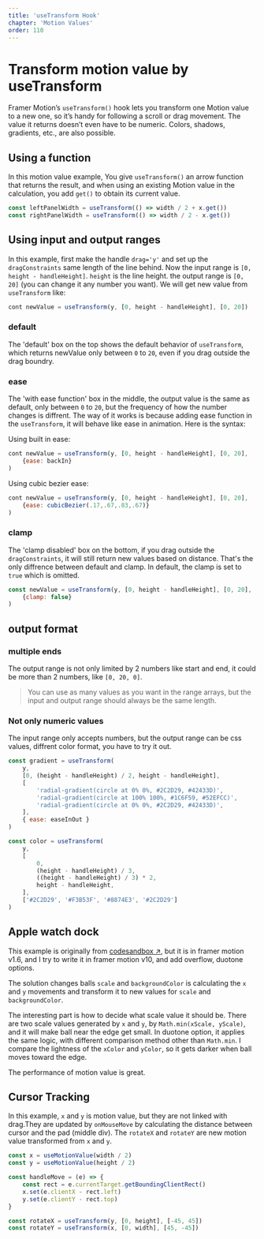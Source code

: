 ```yaml
---
title: 'useTransform Hook'
chapter: 'Motion Values'
order: 110
---
```


# Transform motion value by useTransform

Framer Motion’s `useTransform()` hook lets you transform one Motion value to a new one, so it’s handy for following a scroll or drag movement. The value it returns doesn’t even have to be numeric. Colors, shadows, gradients, etc., are also possible.

## Using a function

In this motion value example, You give `useTransform()` an arrow function that returns the result, and when using an existing Motion value in the calculation, you add `get()` to obtain its current value. 
<MotionValueSlider />

```js
const leftPanelWidth = useTransform(() => width / 2 + x.get())
const rightPanelWidth = useTransform(() => width / 2 - x.get())
```

## Using input and output ranges

In this example, first make the handle `drag='y'` and set up the `dragConstraints` same length of the line behind. Now the input range is `[0, height - handleHeight]`. `height` is the line height.
the output range is `[0, 20]` (you can change it any number you want). We will get new value from `useTransform` like:

```js
cont newValue = useTransform(y, [0, height - handleHeight], [0, 20])
```

<BasicUseTransform />

### default
The 'default' box on the top shows the default behavior of `useTransform`, which returns newValue only between `0` to `20`, even if you drag outside the drag boundry.

### ease
The 'with ease function' box in the middle, the output value is  the same as default, only between `0` to `20`, but the frequency of how the number changes is diffrent. The way of it works is because adding ease function in the `useTransform`, it will behave like ease in animation. Here is the syntax: 

Using built in ease:
```js
cont newValue = useTransform(y, [0, height - handleHeight], [0, 20], 
    {ease: backIn}
)
```
Using cubic bezier ease:
```js
cont newValue = useTransform(y, [0, height - handleHeight], [0, 20], 
    {ease: cubicBezier(.17,.67,.83,.67)}
)
```

### clamp
The 'clamp disabled' box on the bottom, if you drag outside the `dragConstraints`, it will still return new values based on distance. That's the only diffrence between default and clamp.
In default, the clamp is set to `true` which is omitted.

```js
const newValue = useTransform(y, [0, height - handleHeight], [0, 20], 
    {clamp: false}
)
```

## output format

### multiple ends
The output range is not only limited by 2 numbers like start and end, it could be more than 2 numbers, like `[0, 20, 0]`.
> You can use as many values as you want in the range arrays, but the input and output range should always be the same length.


### Not only numeric values
The input range only accepts numbers, but the output range can be css values, diffrent color format, you have to try it out.

```js
const gradient = useTransform(
    y,
    [0, (height - handleHeight) / 2, height - handleHeight],
    [
        'radial-gradient(circle at 0% 0%, #2C2D29, #42433D)',
        'radial-gradient(circle at 100% 100%, #1C6F59, #52EFCC)',
        'radial-gradient(circle at 0% 0%, #2C2D29, #42433D)',
    ],
    { ease: easeInOut }
)
```

```js
const color = useTransform(
    y,
    [
        0,
        (height - handleHeight) / 3,
        ((height - handleHeight) / 3) * 2,
        height - handleHeight,
    ],
    ['#2C2D29', '#F3B53F', '#8874E3', '#2C2D29']
)
```

<OutputFormat />

## Apple watch dock
This example is originally from [codesandbox ↗](https://codesandbox.io/p/sandbox/6j6l074q9r?file=/src/AppleWatchDock/use-icon-transform.js), but it is in framer motion v1.6, and I try to write it in framer motion v10, and add overflow, duotone options.

The solution changes balls `scale` and `backgroundColor` is calculating the `x` and `y` movements and transform it to new values for `scale` and `backgroundColor`.

The interesting part is how to decide what scale value it should be. There are two scale values generated by `x` and `y`, by `Math.min(xScale, yScale)`, and it will make ball near the edge get small. In duotone option, it applies the same logic, with different comparison method other than `Math.min`. I compare the lightness of the `xColor` and `yColor`, so it gets darker when ball moves toward the edge. 

The performance of motion value is great.

<AppleWatchDock />

## Cursor Tracking
In this example, `x` and `y` is motion value, but they are not linked with drag.They are updated by `onMouseMove` by calculating the distance between cursor and the pad (middle div). The `rotateX` and `rotateY` are new motion value transformed from `x` and `y`.

```js
const x = useMotionValue(width / 2)
const y = useMotionValue(height / 2)

const handleMove = (e) => {
    const rect = e.currentTarget.getBoundingClientRect()
    x.set(e.clientX - rect.left)
    y.set(e.clientY - rect.top)
}

const rotateX = useTransform(y, [0, height], [-45, 45])
const rotateY = useTransform(x, [0, width], [45, -45])

```

<CursorTrack />